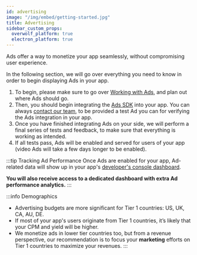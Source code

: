 ```yaml
---
id: advertising
image: "/img/embed/getting-started.jpg"
title: Advertising
sidebar_custom_props:
  overwolf_platform: true
  electron_platform: true
---
```


Ads offer a way to monetize your app seamlessly, without compromising user experience.

In the following section, we will go over everything you need to know in order to begin displaying Ads in your app.

1. To begin, please make sure to go over [Working with Ads](advertising/working-with-ads), and plan out where Ads should go.
2. Then, you should begin integrating the [Ads SDK](advertising/ads-sdk) into your app. You can always [contact our team][contact-us],
to be provided a test Ad you can for verifying the Ads integration in your app.
3. Once you have finished integrating Ads on your side, we will perform a final series of tests and feedback, to make sure that everything is working as intended.
4. If all tests pass, Ads will be enabled and served for users of your app (video Ads will take a few days longer to be enabled).

:::tip Tracking Ad Performance
Once Ads are enabled for your app, Ad-related data will show up in your app's [developer's console dashboard](/tools/developers-console/all-applications/dashboard).

**You will also receive access to a dedicated dashboard with extra Ad performance analytics.**
:::

:::info Demographics
* Advertising budgets are more significant for Tier 1 countries: US, UK, CA, AU, DE.
* If most of your app's users originate from Tier 1 countries, it’s likely that your CPM and yield will be higher.
* We monetize ads in lower tier countries too, but from a revenue perspective, 
our recommendation is to focus your **marketing** efforts on Tier 1 countries to maximize your revenues.
:::

[contact-us]: /support/contact-us
